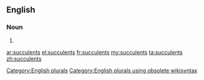 ==English==

===Noun===
{{head|en}}

# {{plural of|succulent}}

[[Category:English plurals]][[Category:English plurals using obsolete wikisyntax]]

[[ar:succulents]]
[[el:succulents]]
[[fr:succulents]]
[[my:succulents]]
[[ta:succulents]]
[[zh:succulents]]